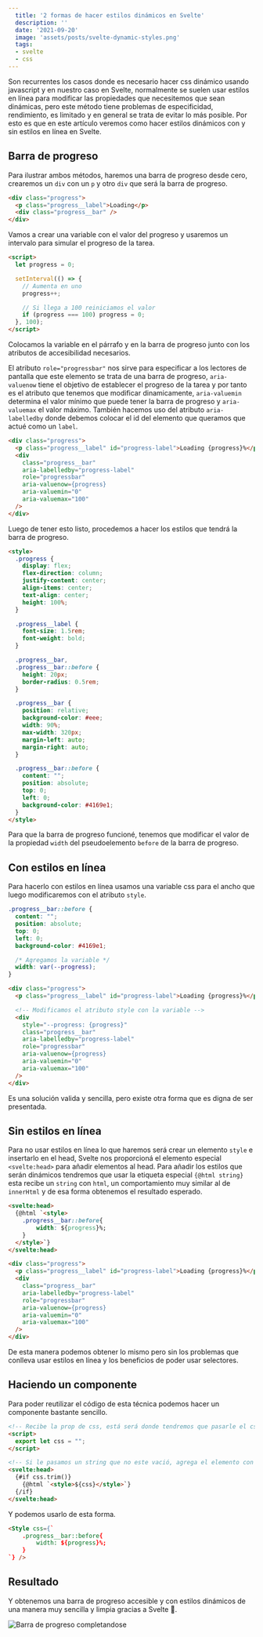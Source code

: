 ```yaml
---
  title: '2 formas de hacer estilos dinámicos en Svelte'
  description: ''
  date: '2021-09-20'
  image: 'assets/posts/svelte-dynamic-styles.png'
  tags:
  - svelte
  - css
---
```


Son recurrentes los casos donde es necesario hacer css dinámico usando javascript y en nuestro caso en Svelte, normalmente se suelen usar estilos en línea para modificar las propiedades que necesitemos que sean dinámicas, pero este método tiene problemas de especificidad, rendimiento, es limitado y en general se trata de evitar lo más posible. Por esto es que en este artículo veremos como hacer estilos dinámicos con y sin estilos en línea en Svelte.

<GiphyEmbed image="d3mlE7uhX8KFgEmY" />

## Barra de progreso


Para ilustrar ambos métodos, haremos una barra de progreso desde cero, crearemos un `div` con un `p` y otro `div` que será la barra de progreso.

```html
<div class="progress">
  <p class="progress__label">Loading</p>
  <div class="progress__bar" />
</div>
```

Vamos a crear una variable con el valor del progreso y usaremos un intervalo para simular el progreso de la tarea.

```html
<script>
  let progress = 0;

  setInterval(() => {
    // Aumenta en uno
    progress++;

    // Si llega a 100 reiniciamos el valor
    if (progress === 100) progress = 0;
  }, 100);
</script>
```

Colocamos la variable en el párrafo y en la barra de progreso junto con los atributos de accesibilidad necesarios.

El atributo `role="progressbar"` nos sirve para especificar a los lectores de pantalla que este elemento se trata de una barra de progreso, `aria-valuenow` tiene el objetivo de establecer el progreso de la tarea y por tanto es el atributo que tenemos que modificar dinamicamente, `aria-valuemin` determina el valor mínimo que puede tener la barra de progreso y `aria-valuemax` el valor máximo. También hacemos uso del atributo `aria-labelledby` donde debemos colocar el id del elemento que queramos que actué como un `label`.

```html
<div class="progress">
  <p class="progress__label" id="progress-label">Loading {progress}%</p>
  <div
    class="progress__bar"
    aria-labelledby="progress-label"
    role="progressbar"
    aria-valuenow={progress}
    aria-valuemin="0"
    aria-valuemax="100"
  />
</div>
```

Luego de tener esto listo, procedemos a hacer los estilos que tendrá la barra de progreso.

```html
<style>
  .progress {
    display: flex;
    flex-direction: column;
    justify-content: center;
    align-items: center;
    text-align: center;
    height: 100%;
  }

  .progress__label {
    font-size: 1.5rem;
    font-weight: bold;
  }

  .progress__bar,
  .progress__bar::before {
    height: 20px;
    border-radius: 0.5rem;
  }

  .progress__bar {
    position: relative;
    background-color: #eee;
    width: 90%;
    max-width: 320px;
    margin-left: auto;
    margin-right: auto;
  }

  .progress__bar::before {
    content: "";
    position: absolute;
    top: 0;
    left: 0;
    background-color: #4169e1;
  }
</style>
```

Para que la barra de progreso funcioné, tenemos que modificar el valor de la propiedad `width` del pseudoelemento `before` de la barra de progreso.

## Con estilos en línea

Para hacerlo con estilos en línea usamos una variable css para el ancho que luego modificaremos con el atributo `style`.

```css
.progress__bar::before {
  content: "";
  position: absolute;
  top: 0;
  left: 0;
  background-color: #4169e1;

  /* Agregamos la variable */
  width: var(--progress);
}
```

```html
<div class="progress">
  <p class="progress__label" id="progress-label">Loading {progress}%</p>

  <!-- Modificamos el atributo style con la variable -->
  <div
    style="--progress: {progress}"
    class="progress__bar"
    aria-labelledby="progress-label"
    role="progressbar"
    aria-valuenow={progress}
    aria-valuemin="0"
    aria-valuemax="100"
  />
</div>
```

Es una solución valida y sencilla, pero existe otra forma que es digna de ser presentada.

## Sin estilos en línea

Para no usar estilos en línea lo que haremos será crear un elemento `style` e insertarlo en el head, Svelte nos proporcioná el elemento especial `<svelte:head>` para añadir elementos al head. Para añadir los estilos que serán dinámicos tendremos que usar la etiqueta especial `{@html string}` esta recibe un `string` con `html`, un comportamiento muy similar al de `innerHtml` y de esa forma obtenemos el resultado esperado.

```html
<svelte:head>
  {@html `<style>
    .progress__bar::before{
        width: ${progress}%;
    }
  </style>`}
</svelte:head>

<div class="progress">
  <p class="progress__label" id="progress-label">Loading {progress}%</p>
  <div
    class="progress__bar"
    aria-labelledby="progress-label"
    role="progressbar"
    aria-valuenow={progress}
    aria-valuemin="0"
    aria-valuemax="100"
  />
</div>
```

De esta manera podemos obtener lo mismo pero sin los problemas que conlleva usar estilos en línea y los beneficios de poder usar selectores.

## Haciendo un componente

Para poder reutilizar el código de esta técnica podemos hacer un componente bastante sencillo.

```html
<!-- Recibe la prop de css, está será donde tendremos que pasarle el css -->
<script>
  export let css = "";
</script>

<!-- Si le pasamos un string que no este vació, agrega el elemento con el css. -->
<svelte:head>
  {#if css.trim()}
    {@html `<style>${css}</style>`}
  {/if}
</svelte:head>
```

Y podemos usarlo de esta forma.

```html
<Style css={`
    .progress__bar::before{
        width: ${progress}%;
    }
`} />
```

## Resultado

Y obtenemos una barra de progreso accesible y con estilos dinámicos de una manera muy sencilla y limpia gracias a Svelte 🎉.

![Barra de progreso completandose](assets/posts/progress-bar.gif)